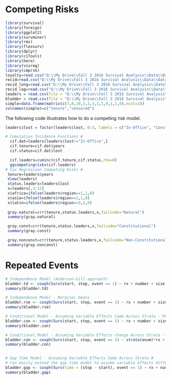 # Competing Risks


```r
library(survival)
library(foreign)
library(ggplot2)
library(survminer)
library(rms)
library(flexsurv)
library(dplyr)
library(ciTools)
library(here)
library(visreg)
library(cmprsk)
loyalty=read.csv("Q:\\My Drive\\Fall 3 2016 Survival Analysis\\Data\\Data_R\\loyalty.csv",header=T)
recid=read.csv("Q:\\My Drive\\Fall 3 2016 Survival Analysis\\Data\\Data_R\\recid.csv",header=T)
recid_long=read.csv("Q:\\My Drive\\Fall 3 2016 Survival Analysis\\Data\\Data_R\\recid_long.csv",header=T)
recid_lag=read.csv("Q:\\My Drive\\Fall 3 2016 Survival Analysis\\Data\\Data_R\\recid_lag.csv",header=T)
leaders = read.csv(file = "Q:\\My Drive\\Fall 3 2016 Survival Analysis\\Data\\Data_R\\leaders.csv", header = TRUE)
bladder = read.csv(file = "Q:\\My Drive\\Fall 3 2016 Survival Analysis\\Data\\Data_R\\bladder.csv", header = TRUE)
simple=data.frame(matrix(c(7,8,10,3,2,3,1,1,0,1,1,0),ncol=2))
colnames(simple)=c("tenure","censored")

```


The following code illustrates how to do a competing risk model.

```r
leaders$lost = factor(leaders$lost, 0:3, labels = c("In-Office", "Constitutional", "Natural", "Non-Constitutional"))

# Cumulative Incidence Functions #
  cif.dat=leaders[leaders$lost!="In-Office",]  
  cif.tenure=cif.dat$years
  cif.status=cif.dat$lost

  cif.leaders=cuminc(cif.tenure,cif.status,rho=0)
  ggcompetingrisks(cif.leaders)
# Cox Regression Competing Risks #
 tenure=leaders$years
 View(leaders)
 status.leaders=leaders$lost
 x=leaders[,3:12]
 x$africa=ifelse(leaders$region==1,1,0)
 x$asia=ifelse(leaders$region==2,1,0)
 x$latin=ifelse(leaders$region==3,1,0)
 
 gray.natural=crr(tenure,status.leaders,x,failcode="Natural")
 summary(gray.natural)

 gray.const=crr(tenure,status.leaders,x,failcode="Constitutional")
 summary(gray.const)

 gray.nonconst=crr(tenure,status.leaders,x,failcode="Non-Constitutional")
 summary(gray.nonconst)

```

# Repeated Events

```r

# Independence Model (Andersen-Gill approach)
bladder.td <- coxph(Surv(start, stop, event == 1) ~ rx + number + size , data = bladder)
summary(bladder.td)

# Independence Model - Marginal means 
bladder.rse <- coxph(Surv(start, stop, event == 1) ~ rx + number + size + cluster(id), data = bladder)
summary(bladder.rse)

# Conditional Model - Assuming Variable Effects Same Across Strata - PWP model
bladder.con <- coxph(Surv(start, stop, event == 1) ~ rx + number + size + strata(enum)+cluster(id), data = bladder)
summary(bladder.con)

# Conditional Model - Assuming Variable Effects change Across Strata - PWP model
bladder.con <- coxph(Surv(start, stop, event == 1) ~ strata(enum)*rx + strata(enum)*number + strata(enum)*size + cluster(id), data = bladder)
summary(bladder.con)


# Gap Time Model - Assuming Variable Effects Same Across Strata #
# Can easily extend the gap time model to assume variable effects different same as above. #
bladder.gap <- coxph(Surv(time = (stop - start), event == 1) ~ rx + number + size + strata(enum) +cluster(id), data = bladder)
summary(bladder.gap)

```

